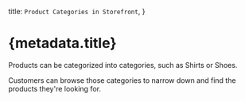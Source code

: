 
  title: `Product Categories in Storefront`,
}

# {metadata.title}

Products can be categorized into categories, such as Shirts or Shoes.

Customers can browse those categories to narrow down and find the products they're looking for.

<ChildDocs type="item" onlyTopLevel={true} />